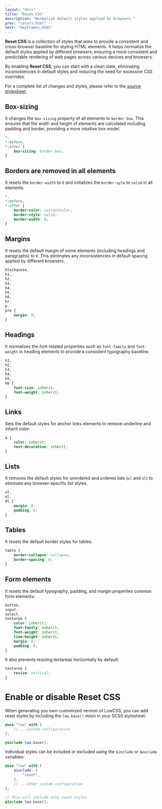 ```yaml
---
layout: "docs"
title: "Reset CSS"
description: "Normalize default styles applied by browsers."
prev: "colors.html"
next: "keyframes.html"
---
```


**Reset CSS** is a collection of styles that aims to provide a consistent and cross-browser baseline for styling HTML elements. It helps normalize the default styles applied by different browsers, ensuring a more consistent and predictable rendering of web pages across various devices and browsers.

By enabling **Reset CSS**, you can start with a clean slate, eliminating inconsistencies in default styles and reducing the need for excessive CSS overrides.

For a complete list of changes and styles, please refer to the [source stylesheet](https://github.com/jmjuanes/lowcss/blob/main/low/_reset.scss).

## Box-sizing

It changes the `box-sizing` property of all elements to `border-box`. This ensures that the width and height of elements are calculated including padding and border, providing a more intuitive box model.

```css
*,
*:before,
*:after {
    box-sizing: border-box;
}
```

## Borders are removed in all elements

It resets the `border-width` to `0` and initializes the `border-syle` to `solid` in all elements.

```css
*,
*:before,
*:after {
    border-color: currentColor;
    border-style: solid;
    border-width: 0;
}
```

## Margins

It resets the default margin of some elements (including headings and paragraphs) to `0`. This eliminates any inconsistencies in default spacing applied by different browsers.

```css
blockquote,
h1,
h2,
h3,
h4,
h5,
h6,
hr,
p,
pre {
    margin: 0;
}
```

## Headings

It normalizes the font-related properties such as `font-family` and `font-weight` in heading elements to provide a consistent typography baseline.

```css
h1,
h2,
h3,
h4,
h5,
h6 {
    font-size: inherit;
    font-weight: inherit;
}
```

## Links

Sets the default styles for anchor links elements to remove underline and inherit color:

```css
a {
    color: inherit;
    text-decoration: inherit;
}
```

## Lists

It removes the default styles for unordered and ordered lists (`ul` and `ol`) to eliminate any browser-specific list styles.

```css
ul,
ol,
dl {
    margin: 0;
    padding: 0;
}
```

## Tables

It resets the default border styles for tables.

```css
table {
    border-collapse: collapse;
    border-spacing: 0;
}
```

## Form elements

It resets the default typography, padding, and margin properties common form elements:

```css
button,
input,
select,
textarea {
    color: inherit;
    font-family: inherit;
    font-weight: inherit;
    line-height: inherit;
    margin: 0;
    padding: 0;
}
```

It also prevents resizing textareas horizontally by default:

```css
textarea {
    resize: vertical;
}
```

<Separator />

# Enable or disable Reset CSS

When generating you own customized version of LowCSS, you can add reset styles by including the `low.base()` mixin in your SCSS stylesheet:

```scss
@use "low" with (
    // ...custom configuration
);

@include low.base();
```

Individual styles can be included or excluded using the `$include` or `$exclude` variables:

```scss
@use "low" with (
    $include: (
        "reset",
    ),
    // ...other custom configuration
);

// This will include only reset styles
@include low.base();
```
